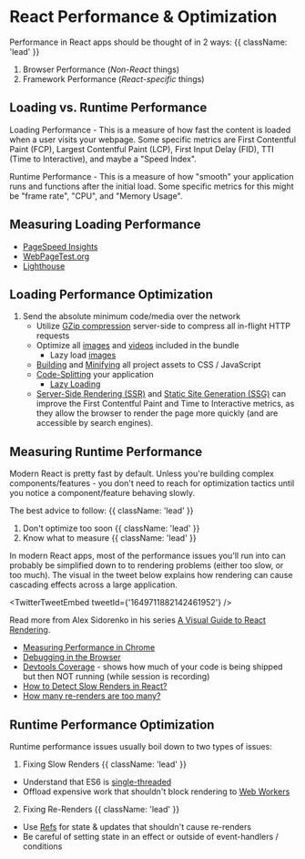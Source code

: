 
# React Performance & Optimization

Performance in React apps should be thought of in 2 ways: {{ className: 'lead' }}

1. Browser Performance (*Non-React* things)
2. Framework Performance (*React-specific* things)

## Loading vs. Runtime Performance

Loading Performance - This is a measure of how fast the content is loaded when a user visits your webpage. Some specific metrics are First Contentful Paint (FCP), Largest Contentful Paint (LCP), First Input Delay (FID), TTI (Time to Interactive), and maybe a "Speed Index".

Runtime Performance - This is a measure of how "smooth" your application runs and functions after the initial load. Some specific metrics for this might be "frame rate", "CPU", and "Memory Usage".

## Measuring Loading Performance

- [PageSpeed Insights](https://pagespeed.web.dev/)
- [WebPageTest.org](https://webpagetest.org/)
- [Lighthouse](https://developer.chrome.com/docs/lighthouse/overview/)

## Loading Performance Optimization

1. Send the absolute minimum code/media over the network
	- Utilize [GZip compression](https://developer.mozilla.org/en-US/docs/Glossary/GZip_compression) server-side to compress all in-flight HTTP requests
	- Optimize all [images](https://kinsta.com/blog/optimize-images-for-web/) and [videos](https://www.keycdn.com/blog/video-optimization) included in the bundle
		- Lazy load [images](https://web.dev/browser-level-image-lazy-loading/)
	- [Building](https://vitejs.dev/config/build-options.html) and [Minifying](https://vitejs.dev/config/build-options.html#build-minify) all project assets to CSS / JavaScript
	- [Code-Splitting](#) your application
		- [Lazy Loading](https://developer.mozilla.org/en-US/docs/Web/Performance/Lazy_loading)
	- [Server-Side Rendering (SSR)](#) and [Static Site Generation (SSG)](#) can improve the First Contentful Paint and Time to Interactive metrics, as they allow the browser to render the page more quickly (and are accessible by search engines).

## Measuring Runtime Performance

Modern React is pretty fast by default. Unless you're building complex components/features - you don't need to reach for optimization tactics until you notice a component/feature behaving slowly.

The best advice to follow: {{ className: 'lead' }}

1. Don't optimize too soon {{ className: 'lead' }}
2. Know what to measure {{ className: 'lead' }}

In modern React apps, most of the performance issues you'll run into can probably be simplified down to to rendering problems (either too slow, or too much). The visual in the tweet below explains how rendering can cause cascading effects across a large application.

<TwitterTweetEmbed tweetId={'1649711882142461952'} />

Read more from Alex Sidorenko in his series [A Visual Guide to React Rendering](https://alexsidorenko.com/blog/react-render-always-rerenders/).

- [Measuring Performance in Chrome](https://developer.chrome.com/docs/devtools/performance/)
- [Debugging in the Browser](https://javascript.info/debugging-chrome)
- [Devtools Coverage](https://developer.chrome.com/docs/devtools/coverage/) - shows how much of your code is being shipped but then NOT running (while session is recording)
- [How to Detect Slow Renders in React?](https://alexsidorenko.com/blog/react-performance-slow-renders/)
- [How many re-renders are too many?](https://alexsidorenko.com/blog/react-how-many-rerenders/)

## Runtime Performance Optimization

Runtime performance issues usually boil down to two types of issues:

1. Fixing Slow Renders {{ className: 'lead' }}

- Understand that ES6 is [single-threaded](https://javascript.info/event-loop)
- Offload expensive work that shouldn't block rendering to [Web Workers](https://developer.mozilla.org/en-US/docs/Web/API/Web_Workers_API/Using_web_workers)

2. Fixing Re-Renders {{ className: 'lead' }}

- Use [Refs](https://react.dev/learn/referencing-values-with-refs) for state & updates that shouldn't cause re-renders
- Be careful of setting state in an effect or outside of event-handlers / conditions
		
